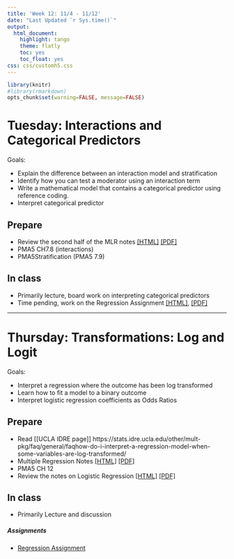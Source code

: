 ```yaml
---
title: 'Week 12: 11/4 - 11/12'
date: "Last Updated `r Sys.time()`"
output:
  html_document:
    highlight: tango
    theme: flatly
    toc: yes
    toc_float: yes
css: css/customh5.css
---
```


```r
library(knitr)
#library(rmarkdown)
opts_chunk$set(warning=FALSE, message=FALSE) 
```


# Tuesday: Interactions and Categorical Predictors
Goals: 

* Explain the difference between an interaction model and stratification
* Identify how you can test a moderator using an interaction term
* Write a mathematical model that contains a categorical predictor using reference coding. 
* Interpret categorical predictor


## Prepare 
* Review the second half of the MLR notes [[HTML]](docs/lec07_MLR.html) [[PDF]](docs/lec07_MLR.pdf)
* PMA5 CH7.8 (interactions)
* PMA5Stratification (PMA5 7.9)

## In class
* Primarily lecture, board work on interpreting categorical predictors
* Time pending, work on the Regression Assignment [[HTML]](hw/Regression_Assignment.html), [[PDF]](hw/Regression_Assignment.pdf)

----

# Thursday: Transformations: Log and Logit

Goals: 

* Interpret a regression where the outcome has been log transformed 
* Learn how to fit a model to a binary outcome
* Interpret logistic regression coefficients as Odds Ratios


## Prepare 
* Read [[UCLA IDRE page]] https://stats.idre.ucla.edu/other/mult-pkg/faq/general/faqhow-do-i-interpret-a-regression-model-when-some-variables-are-log-transformed/ 
* Multiple Regression Notes [[HTML]](docs/lec07_MLR.html) [[PDF]](docs/lec07_MLR.pdf)
* PMA5 CH 12
* Review the notes on Logistic Regression [[HTML]](docs/lec08_LogReg.html) [[PDF]](docs/lec08_LogReg.pdf)


## In class
* Primarily Lecture and discussion

##### Assignments

* [Regression Assignment](hw/Regression_Assignment.html)
